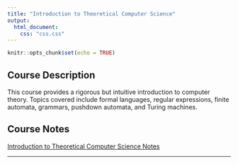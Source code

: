 ```yaml
---
title: "Introduction to Theoretical Computer Science"
output:
  html_document:
    css: "css.css"
---
```


```r
knitr::opts_chunk$set(echo = TRUE)
```

## Course Description

This course provides a rigorous but intuitive introduction to computer theory. Topics covered include formal languages, regular expressions, finite automata, grammars, pushdown automata, and Turing machines.


## Course Notes

[Introduction to Theoretical Computer Science Notes](https://docs.google.com/document/d/1E4Lh2RE1RyUxb9du2GLdR0SbfDeT_iHl/edit?usp=sharing&ouid=101085786338866865565&rtpof=true&sd=true)

__________
